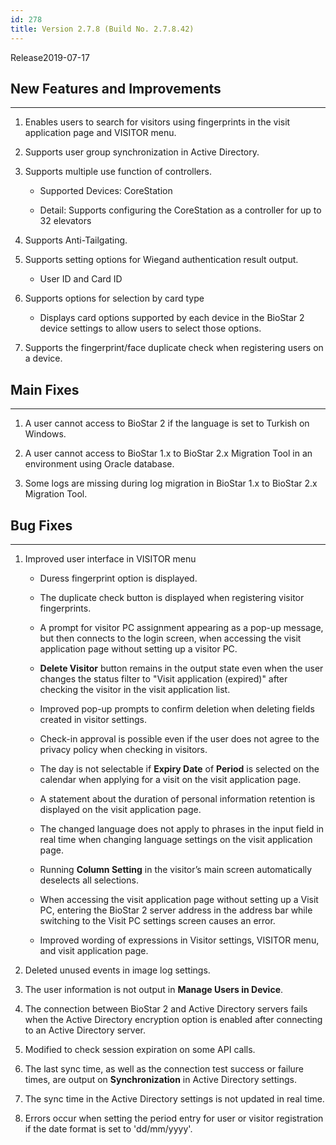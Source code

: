 ```yaml
---
id: 278
title: Version 2.7.8 (Build No. 2.7.8.42)
---
```


Release<Separator/>2019-07-17

## New Features and Improvements

---

1. Enables users to search for visitors using fingerprints in the visit application page and VISITOR menu.

1. Supports user group synchronization in Active Directory.

1. Supports multiple use function of controllers.

    * Supported Devices: CoreStation

    * Detail: Supports configuring the CoreStation as a controller for up to 32 elevators

1. Supports Anti-Tailgating.

1. Supports setting options for Wiegand authentication result output.

    * User ID and Card ID

1. Supports options for selection by card type

    * Displays card options supported by each device in the BioStar 2 device settings to allow users to select those options.

1. Supports the fingerprint/face duplicate check when registering users on a device.

## Main Fixes

---

1. A user cannot access to BioStar 2 if the language is set to Turkish on Windows.

1. A user cannot access to BioStar 1.x to BioStar 2.x Migration Tool in an environment using Oracle database.

1. Some logs are missing during log migration in BioStar 1.x to BioStar 2.x Migration Tool.

## Bug Fixes

---

1. Improved user interface in VISITOR menu

    * Duress fingerprint option is displayed.

    * The duplicate check button is displayed when registering visitor fingerprints.

    * A prompt for visitor PC assignment appearing as a pop-up message, but then connects to the login screen, when accessing the visit application page without setting up a visitor PC.

    * **Delete Visitor** button remains in the output state even when the user changes the status filter to "Visit application (expired)" after checking the visitor in the visit application list.

    * Improved pop-up prompts to confirm deletion when deleting fields created in visitor settings.

    * Check-in approval is possible even if the user does not agree to the privacy policy when checking in visitors.

    * The day is not selectable if **Expiry Date** of **Period** is selected on the calendar when applying for a visit on the visit application page.

    * A statement about the duration of personal information retention is displayed on the visit application page.

    * The changed language does not apply to phrases in the input field in real time when changing language settings on the visit application page.

    * Running **Column Setting** in the visitor’s main screen automatically deselects all selections.

    * When accessing the visit application page without setting up a Visit PC, entering the BioStar 2 server address in the address bar while switching to the Visit PC settings screen causes an error.

    * Improved wording of expressions in Visitor settings, VISITOR menu, and visit application page.

1. Deleted unused events in image log settings.

1. The user information is not output in **Manage Users in Device**.

1. The connection between BioStar 2 and Active Directory servers fails when the Active Directory encryption option is enabled after connecting to an Active Directory server.

1. Modified to check session expiration on some API calls.

1. The last sync time, as well as the connection test success or failure times, are output on **Synchronization** in Active Directory settings.

1. The sync time in the Active Directory settings is not updated in real time.

1. Errors occur when setting the period entry for user or visitor registration if the date format is set to 'dd/mm/yyyy'.